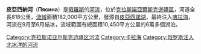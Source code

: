 '''皮亞西納河'''（'''Пясина'''）是[[俄羅斯|俄羅斯]]的[[河流|河流]]，位於[[克拉斯諾亞爾斯克邊疆區|克拉斯諾亞爾斯克邊疆區]]，河道全長818公里，[[流域|流域]]面積182,000平方公里，發源自[[皮亞西諾湖|皮亞西諾湖]]，最終注入[[喀拉海|喀拉海]]，河流在9月至6月結冰，流域範圍有總面積10,450平方公里的6萬多個湖泊。

{{俄羅斯地理小作品}}
{{DEFAULTSORT:Пясина}}
[[Category:克拉斯诺亚尔斯克边疆区河流|Category:克拉斯诺亚尔斯克边疆区河流]]
[[Category:卡拉海|Category:卡拉海]]
[[Category:俄罗斯注入北冰洋的河流|Category:俄罗斯注入北冰洋的河流]]